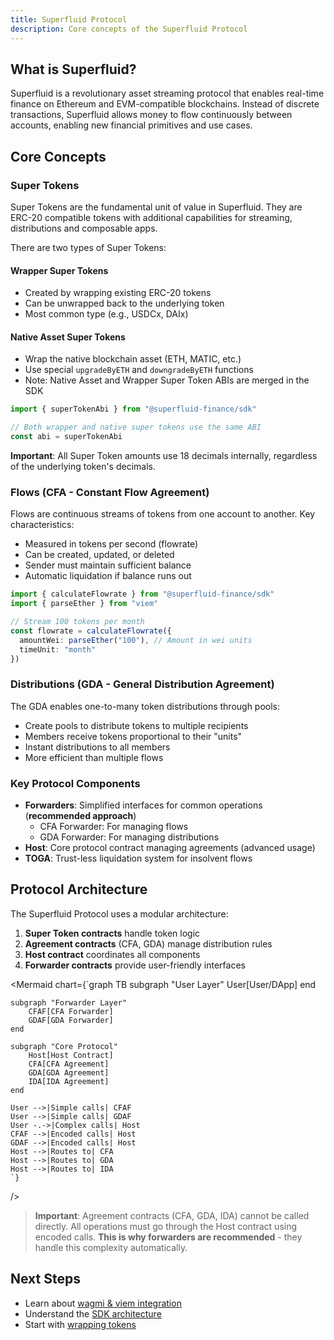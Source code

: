 ```yaml
---
title: Superfluid Protocol
description: Core concepts of the Superfluid Protocol
---
```



## What is Superfluid?

Superfluid is a revolutionary asset streaming protocol that enables real-time finance on Ethereum and EVM-compatible blockchains. Instead of discrete transactions, Superfluid allows money to flow continuously between accounts, enabling new financial primitives and use cases.

## Core Concepts

### Super Tokens

Super Tokens are the fundamental unit of value in Superfluid. They are ERC-20 compatible tokens with additional capabilities for streaming, distributions and composable apps.

There are two types of Super Tokens:

#### Wrapper Super Tokens
- Created by wrapping existing ERC-20 tokens
- Can be unwrapped back to the underlying token
- Most common type (e.g., USDCx, DAIx)

#### Native Asset Super Tokens
- Wrap the native blockchain asset (ETH, MATIC, etc.)
- Use special `upgradeByETH` and `downgradeByETH` functions
- Note: Native Asset and Wrapper Super Token ABIs are merged in the SDK

```ts twoslash
import { superTokenAbi } from "@superfluid-finance/sdk"

// Both wrapper and native super tokens use the same ABI
const abi = superTokenAbi
```

**Important**: All Super Token amounts use 18 decimals internally, regardless of the underlying token's decimals.

### Flows (CFA - Constant Flow Agreement)

Flows are continuous streams of tokens from one account to another. Key characteristics:

- Measured in tokens per second (flowrate)
- Can be created, updated, or deleted
- Sender must maintain sufficient balance
- Automatic liquidation if balance runs out

```ts twoslash
import { calculateFlowrate } from "@superfluid-finance/sdk"
import { parseEther } from "viem"

// Stream 100 tokens per month
const flowrate = calculateFlowrate({
  amountWei: parseEther("100"), // Amount in wei units
  timeUnit: "month"
})
```

### Distributions (GDA - General Distribution Agreement)

The GDA enables one-to-many token distributions through pools:

- Create pools to distribute tokens to multiple recipients
- Members receive tokens proportional to their "units"
- Instant distributions to all members
- More efficient than multiple flows

### Key Protocol Components

- **Forwarders**: Simplified interfaces for common operations (**recommended approach**)
  - CFA Forwarder: For managing flows
  - GDA Forwarder: For managing distributions
- **Host**: Core protocol contract managing agreements (advanced usage)
- **TOGA**: Trust-less liquidation system for insolvent flows

## Protocol Architecture

The Superfluid Protocol uses a modular architecture:

1. **Super Token contracts** handle token logic
2. **Agreement contracts** (CFA, GDA) manage distribution rules  
3. **Host contract** coordinates all components
4. **Forwarder contracts** provide user-friendly interfaces

<Mermaid
  chart={`graph TB
    subgraph "User Layer"
        User[User/DApp]
    end
    
    subgraph "Forwarder Layer"
        CFAF[CFA Forwarder]
        GDAF[GDA Forwarder]
    end
    
    subgraph "Core Protocol"
        Host[Host Contract]
        CFA[CFA Agreement]
        GDA[GDA Agreement]
        IDA[IDA Agreement]
    end
    
    User -->|Simple calls| CFAF
    User -->|Simple calls| GDAF
    User -.->|Complex calls| Host
    CFAF -->|Encoded calls| Host
    GDAF -->|Encoded calls| Host
    Host -->|Routes to| CFA
    Host -->|Routes to| GDA
    Host -->|Routes to| IDA
    `}
/>

> **Important**: Agreement contracts (CFA, GDA, IDA) cannot be called directly. All operations must go through the Host contract using encoded calls. **This is why forwarders are recommended** - they handle this complexity automatically.

## Next Steps

- Learn about [wagmi & viem integration](/docs/wagmi-viem)
- Understand the [SDK architecture](/docs/architecture)
- Start with [wrapping tokens](/docs/use-cases/wrap-unwrap)